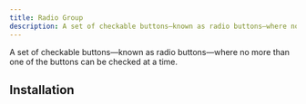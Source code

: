 ```yaml
---
title: Radio Group
description: A set of checkable buttons—known as radio buttons—where no more than one of the buttons can be checked at a time.
---
```


A set of checkable buttons—known as radio buttons—where no more than one of the buttons can be checked at a time.


<Example path="ui/radio-group/demo" />

## Installation


<InstallationGuide path="ui/radio-group" />
